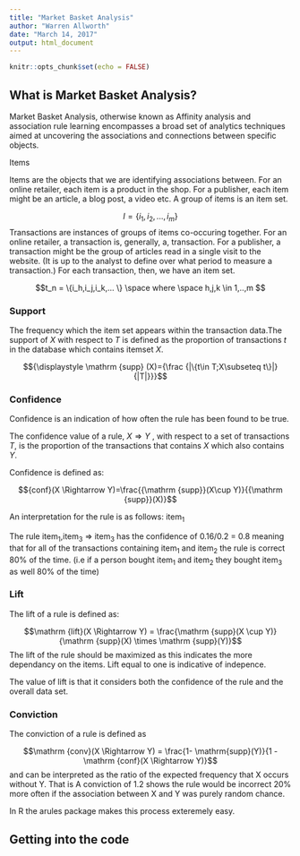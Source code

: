 ```yaml
---
title: "Market Basket Analysis"
author: "Warren Allworth"
date: "March 14, 2017"
output: html_document
---
```


```r
knitr::opts_chunk$set(echo = FALSE)
```

## What is Market Basket Analysis?

Market Basket Analysis, otherwise known as Affinity analysis and association rule learning encompasses a broad set of analytics techniques aimed at uncovering the associations and connections between specific objects.

Items

Items are the objects that we are identifying associations between. For an online retailer, each item is a product in the shop. For a publisher, each item might be an article, a blog post, a video etc. A group of items is an item set.

$$I = \{i_1,i_2,...,i_m\}$$
Transactions are instances of groups of items co-occuring together. For an online retailer, a transaction is, generally, a, transaction. For a publisher, a transaction might be the group of articles read in a single visit to the website. (It is up to the analyst to define over what period to measure a transaction.) For each transaction, then, we have an item set.

$$t_n = \{i_h,i_j,i_k,... \} \space where \space h,j,k \in 1,..,m $$

### Support
The frequency which the item set appears within the transaction data.The support of ${\displaystyle X}$ with respect to ${\displaystyle T}$ is defined as the proportion of transactions ${\displaystyle t}$ in the database which contains itemset ${\displaystyle X}$.

$${\displaystyle \mathrm {supp} (X)={\frac {|\{t\in T;X\subseteq t\}|}{|T|}}}$$

### Confidence

Confidence is an indication of how often the rule has been found to be true.

The confidence value of a rule, ${\displaystyle X\Rightarrow Y}$ , with respect to a set of transactions ${\displaystyle T}$, is the proportion of the transactions that contains ${\displaystyle X}$ which also contains ${\displaystyle Y}$.

Confidence is defined as:

$${conf}(X \Rightarrow Y)=\frac{{\mathrm {supp}}(X\cup Y)}{{\mathrm {supp}}(X)}$$

An interpretation for the rule is as follows: item$_1$

The rule item$_1$,item$_3$ $\Rightarrow$ item$_3$ has the confidence of 0.16/0.2 = 0.8 meaning that for all of the transactions containing item$_1$ and item$_2$ the rule is correct 80% of the time. (i.e if a person bought item$_1$ and item$_2$ they bought item$_3$ as well 80% of the time)

### Lift

The lift of a rule is defined as:

$$\mathrm {lift}(X \Rightarrow Y) = \frac{\mathrm {supp}(X \cup Y)}{\mathrm {supp}(X) \times \mathrm {supp}(Y)}$$
The lift of the rule should be maximized as this indicates the more dependancy on the items. Lift equal to one is indicative of indepence. 

The value of lift is that it considers both the confidence of the rule and the overall data set.

### Conviction

The conviction of a rule is defined as

$$\mathrm {conv}(X \Rightarrow Y) = \frac{1- \mathrm{supp}(Y)}{1 - \mathrm {conf}(X \Rightarrow Y)}$$
and can be interpreted as the ratio of the expected frequency that X occurs without Y. That is A conviction of 1.2 shows the rule would be incorrect 20% more often if the association between X and Y was purely random chance.

In R the arules package makes this process exteremely easy.

## Getting into the code


